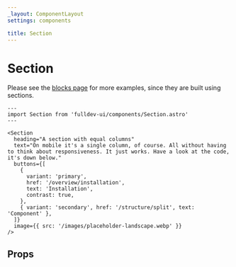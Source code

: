 ```yaml
---
_layout: ComponentLayout
settings: components

title: Section
---
```


# Section

Please see the [blocks page](/blocks) for more examples, since they are built using sections.


```astro live
---
import Section from 'fulldev-ui/components/Section.astro'
---

<Section
  heading="A section with equal columns"
  text="On mobile it's a single column, of course. All without having to think about responsiveness. It just works. Have a look at the code, it's down below."
  buttons={[
    {
      variant: 'primary',
      href: '/overview/installation',
      text: 'Installation',
      contrast: true,
    },
    { variant: 'secondary', href: '/structure/split', text: 'Component' },
  ]}
  image={{ src: '/images/placeholder-landscape.webp' }}
/>
```

## Props

<PropsTable />
